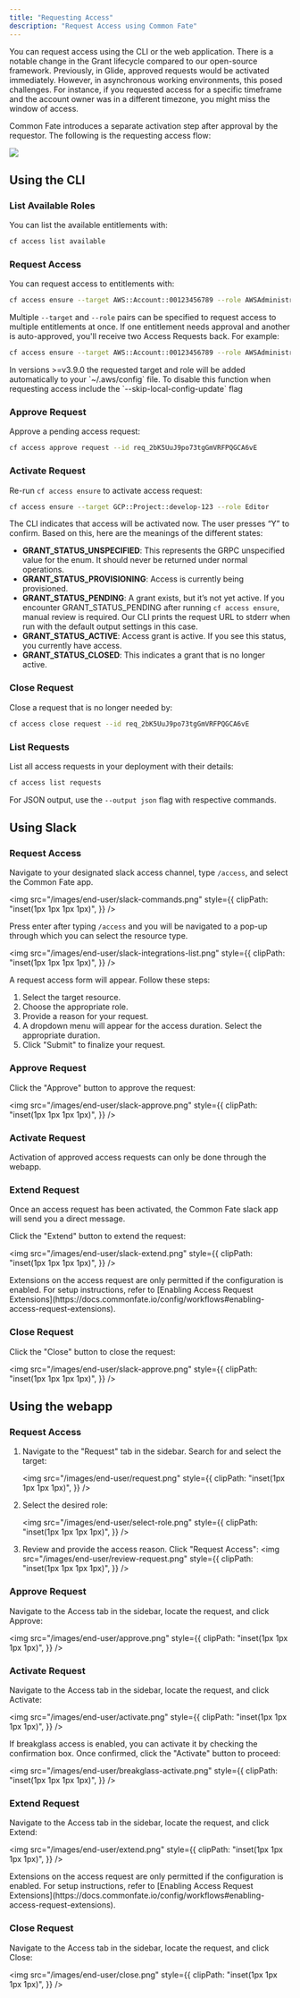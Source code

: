 ```yaml
---
title: "Requesting Access"
description: "Request Access using Common Fate"
---
```


You can request access using the CLI or the web application. There is a notable change in the Grant lifecycle compared to our open-source framework. Previously, in Glide, approved requests would be activated immediately. However, in asynchronous working environments, this posed challenges. For instance, if you requested access for a specific timeframe and the account owner was in a different timezone, you might miss the window of access.

Common Fate introduces a separate activation step after approval by the requestor. The following is the requesting access flow:

<img src="/images/cedar-authorization-workflow.png" />

## Using the CLI

### List Available Roles

You can list the available entitlements with:

```bash
cf access list available
```

### Request Access

You can request access to entitlements with:

```bash
cf access ensure --target AWS::Account::00123456789 --role AWSAdministratorAccess
```

Multiple `--target` and `--role` pairs can be specified to request access to multiple entitlements at once. If one entitlement needs approval and another is auto-approved, you'll receive two Access Requests back. For example:

```bash
cf access ensure --target AWS::Account::00123456789 --role AWSAdministratorAccess --target GCP::Project::develop-123 --role Editor
```

<Note>
  In versions >=v3.9.0 the requested target and role will be added automatically
  to your `~/.aws/config` file. To disable this function when requesting access
  include the `--skip-local-config-update` flag
</Note>

### Approve Request

Approve a pending access request:

```bash
cf access approve request --id req_2bK5UuJ9po73tgGmVRFPQGCA6vE
```

### Activate Request

Re-run `cf access ensure` to activate access request:

```bash
cf access ensure --target GCP::Project::develop-123 --role Editor
```

The CLI indicates that access will be activated now. The user presses “Y” to confirm. Based on this, here are the meanings of the different states:

- **GRANT_STATUS_UNSPECIFIED**: This represents the GRPC unspecified value for the enum. It should never be returned under normal operations.
- **GRANT_STATUS_PROVISIONING**: Access is currently being provisioned.
- **GRANT_STATUS_PENDING**: A grant exists, but it’s not yet active. If you encounter GRANT_STATUS_PENDING after running `cf access ensure`, manual review is required. Our CLI prints the request URL to stderr when run with the default output settings in this case.
- **GRANT_STATUS_ACTIVE**: Access grant is active. If you see this status, you currently have access.
- **GRANT_STATUS_CLOSED**: This indicates a grant that is no longer active.

### Close Request

Close a request that is no longer needed by:

```bash
cf access close request --id req_2bK5UuJ9po73tgGmVRFPQGCA6vE
```

### List Requests

List all access requests in your deployment with their details:

```bash
cf access list requests
```

For JSON output, use the `--output json` flag with respective commands.

## Using Slack

### Request Access

Navigate to your designated slack access channel, type `/access`, and select the Common Fate app.

<img
  src="/images/end-user/slack-commands.png"
  style={{
    clipPath: "inset(1px 1px 1px 1px)",
  }}
/>

Press enter after typing `/access` and you will be navigated to a pop-up through which
you can select the resource type.

<img
  src="/images/end-user/slack-integrations-list.png"
  style={{
    clipPath: "inset(1px 1px 1px 1px)",
  }}
/>

A request access form will appear. Follow these steps:

1. Select the target resource.
2. Choose the appropriate role.
3. Provide a reason for your request.
4. A dropdown menu will appear for the access duration. Select the appropriate duration.
5. Click "Submit" to finalize your request.

### Approve Request

Click the "Approve" button to approve the request:

<img
  src="/images/end-user/slack-approve.png"
  style={{
    clipPath: "inset(1px 1px 1px 1px)",
  }}
/>

### Activate Request

Activation of approved access requests can only be done through the webapp.

### Extend Request

Once an access request has been activated, the Common Fate slack app will send you a direct message.

Click the "Extend" button to extend the request:

<img
  src="/images/end-user/slack-extend.png"
  style={{
    clipPath: "inset(1px 1px 1px 1px)",
  }}
/>

<Note>
  Extensions on the access request are only permitted if the configuration is
  enabled. For setup instructions, refer to [Enabling Access Request
  Extensions](https://docs.commonfate.io/config/workflows#enabling-access-request-extensions).
</Note>

### Close Request

Click the "Close" button to close the request:

<img
  src="/images/end-user/slack-approve.png"
  style={{
    clipPath: "inset(1px 1px 1px 1px)",
  }}
/>

## Using the webapp

### Request Access

1. Navigate to the "Request" tab in the sidebar. Search for and select the target:

   <img
     src="/images/end-user/request.png"
     style={{
       clipPath: "inset(1px 1px 1px 1px)",
     }}
   />

2. Select the desired role:

   <img
     src="/images/end-user/select-role.png"
     style={{
       clipPath: "inset(1px 1px 1px 1px)",
     }}
   />

3. Review and provide the access reason. Click "Request Access":
   <img
     src="/images/end-user/review-request.png"
     style={{
       clipPath: "inset(1px 1px 1px 1px)",
     }}
   />

### Approve Request

Navigate to the Access tab in the sidebar, locate the request, and click Approve:

<img
  src="/images/end-user/approve.png"
  style={{
    clipPath: "inset(1px 1px 1px 1px)",
  }}
/>

### Activate Request

Navigate to the Access tab in the sidebar, locate the request, and click Activate:

<img
  src="/images/end-user/activate.png"
  style={{
    clipPath: "inset(1px 1px 1px 1px)",
  }}
/>

If breakglass access is enabled, you can activate it by checking the confirmation box. Once confirmed, click the "Activate" button to proceed:

<img
  src="/images/end-user/breakglass-activate.png"
  style={{
    clipPath: "inset(1px 1px 1px 1px)",
  }}
/>

### Extend Request

Navigate to the Access tab in the sidebar, locate the request, and click Extend:

<img
  src="/images/end-user/extend.png"
  style={{
    clipPath: "inset(1px 1px 1px 1px)",
  }}
/>

<Note>
  Extensions on the access request are only permitted if the configuration is
  enabled. For setup instructions, refer to [Enabling Access Request
  Extensions](https://docs.commonfate.io/config/workflows#enabling-access-request-extensions).
</Note>

### Close Request

Navigate to the Access tab in the sidebar, locate the request, and click Close:

<img
  src="/images/end-user/close.png"
  style={{
    clipPath: "inset(1px 1px 1px 1px)",
  }}
/>
